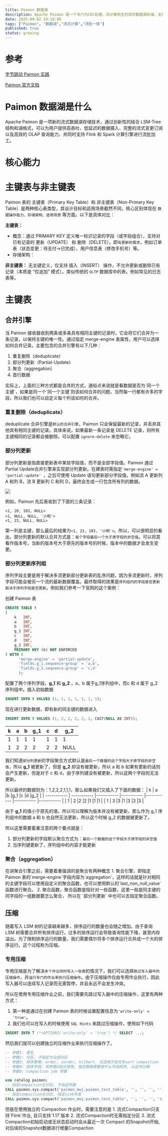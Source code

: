 ```yaml
---
title: Paimon 数据湖
description: Apache Paimon 是一个专门为CDC处理、流计算而生的实时数据湖存储，支持高速数据摄取、变化数据跟踪和高效实时分析。
date: 2025-09-02 19:18:00
tags: ["Paimon", "数据湖","流式计算","流批一体"]
published: true
status: growing
---
```

# 参考
[字节跳动 Paimon 实践](https://bytedance.larkoffice.com/docx/KXmVd2QIxo1H34xNymEc442HnZ0)

[Paimon 官方文档](https://paimon.apache.org/docs/0.8/)

# Paimon 数据湖是什么

Apache Paimon 是一项新的流式数据湖存储技术，通过创新性的结合 LSM-Tree 结构和湖格式，可以为用户提供高吞吐、低延迟的数据摄入、完整的流式变更订阅以及高效的 OLAP 查询能力，并同时支持 Flink 和 Spark 计算引擎进行流批加工。

# 核心能力


# 主键表与非主键表

Paimon 表的 主键表（Primary Key Table）和 非主键表（Non-Primary Key Table）是两种核心表类型，其设计目标和适用场景截然不同，核心区别体现在 `数据操作能力、存储架构、适用场景` 等方面。以下是具体对比：

**主键表：**
- 概念：通过 PRIMARY KEY 定义唯一标识记录的字段（或字段组合），支持对已有记录的 更新（UPDATE） 和 删除（DELETE）。即`有更新的需求`，例如订单表（状态变更：待支付→已完成）、用户信息表（修改手机号）等。
- 存储架构：

**非主键表：** 无主键定义，仅支持 插入（INSERT） 操作，不允许更新或删除已有记录（本质是 “仅追加” 模式）。类似传统的 `OLTP` 数据库中的表。例如常见的日志表等。

# 主键表
## 合并引擎
当 Paimon 接收器收到两条或多条具有相同主键的记录时，它会将它们合并为一条记录，以保持主键的唯一性。通过指定 merge-engine 表属性，用户可以选择如何合并记录。主要包含的合并引擎有以下几种：
1. 重复删除（deduplicate）
2. 部分列更新（Partial-Update）
3. 聚合（aggregation）
4. 首行数据

<Callout type="info">
实际上，上面的三种方式都是合并的方式，通俗点来说就是看数据是否为`同一个主键`，如果是同一个`同一个主键`则该如何合并的问题，当然每一行都有许多的字段，所以我们也可以自定义每个列该如何的合并。
</Callout>

### 重复删除（deduplicate）

deduplicate 合并引擎是`默认的合并引擎`，Paimon 只会保留最新的记录，并丢弃其他具有相同主键的记录。具体来说，如果最新一条记录是 DELETE 记录，则所有主键相同的记录都会被删除。可以配置 `ignore-delete` 来忽略它。

### 部分列更新
部分列更新是指直接更新表中某些字段值，而不是全部字段值。Paimon 通过Partial Update合并引擎来实现部分列更新。在建表时需指定`'merge-engine' = 'partial-update' `，之后可使用 Update 语句更新部分字段值。例如流 A 更新列 A 和列 B，流 B 更新列 C 和列 D，最终会生成一行包含所有列的数据。

![](./imgs/partial-update.png)

例如，Paimon 先后表收到了下面的三条记录：
```text
<1, 20, 183, NULL>
<1, NULL, NULL, '小明'>
<1, 23, NULL, NULL>
```
第一列是主键，那么最后的结果为`<1, 23, 183, '小明'>`。所以，可以很明显的看出，部分列更新的默认合并方式是：`每个字段最后一个大于原字段的非空值`。可以将其看作版本号，当新的版本号大于原先的版本号的时候，版本中的数据才会发生变更。

### 部分列更新序列组
序列字段主要是用于解决多流更新部分更新表的乱序问题，因为多流更新时，序列字段可能会被另一个流的最新数据覆盖。最终取得的效果是`序列组内的字段是否更新取决于序列字段是否更新`。例如我们参考一下官网的这个案例：

创建 Paimon 表
```sql
CREATE TABLE t
(
    k   INT,
    a   INT,
    b   INT,
    g_1 INT,
    c   INT,
    d   INT,
    g_2 INT,
    PRIMARY KEY (k) NOT ENFORCED
) WITH (
      'merge-engine' = 'partial-update',
      'fields.g_1.sequence-group' = 'a,b',
      'fields.g_2.sequence-group' = 'c,d'
      );
```
配置了两个序列字段，**g_1** 和 **g_2** ，a，b 属于g_1序列组中，而c 和 d 属于 g_2 序列组中。插入初始数据
```sql
INSERT INTO t VALUES (1, 1, 1, 1, 1, 1, 1);
```
现在进行更新数据，即有新的同主键的数据进入
```sql
INSERT INTO t VALUES (1, 2, 2, 2, 2, 2, CAST(NULL AS INT));
```
| k      | a |b |g_1 |c |d |g_2 |
| ----------- | ----------- |----------- |----------- |----------- |----------- |----------- |
| 1     | 1 |1 |1 |1 |1 |1 |
| 1      | 2 |2 |2 |2 |2 |NULL |

我们知道`部分列更新`的字段聚合方式默认是`最后一个数据的这个字段大于原字段的非空值`，所以 **g_1** 被更新了，但是 **g_2** 却没有被更新，所以 a 和 b 如果有更新的话则会产生更新，但是对于 c 和 d，由于序列键没有被更新，所以这两个字段则无法更新。

所以最终的数据则为：1,2,2,2,1,1,1，那么如果我们又插入了下面的数据：
| k      | a |b |g_1 |c |d |g_2 |
| ----------- | ----------- |----------- |----------- |----------- |----------- |----------- |
| 1     | 2 |2 |2 |1 |1 |1 |
| 1      | 3 |3 |1 |3 |3 |3 |

由于 **g_1** 的值小于原先的值，所以可以理解为版本并没有被更新，那么作为 g_1 序列组中的数据 a 和 b 也自然无法更新，所以这个时候 g_2 的数据被更新了。

所以这里需要着重注意的两个要点就是：
1. 部分列更新的字段默认聚合方式为：`最后一个数据的这个字段大于原字段的非空值`
2. 当序列键更新了，序列组中的内容才能更新

### 聚合（aggregation）

<Callout type="warning">
在讲聚合引擎之前，需要着重强调的是聚合有两种概念
1. 聚合引擎，即指定 Paimon 表的`merge-engine`字段内容为`aggregation`，这样的话就是针对相同的主键字段可以使用自定义的聚合函数，也可以使用默认的`last_non_null_value`函数进行聚合。
2. 聚合函数，聚合函数是指针对一些函数，这里一般是同主键的同字段的一组数据要怎么聚合， 所以在 `部分列更新` 中也可以去指定聚合函数。
</Callout>


## 压缩
随着写入 LSM 树的记录越来越多，排序运行的数量也会随之增加。由于查询 LSM 树需要合并所有排序运行，过多的排序运行会导致查询性能下降，甚至内存溢出。为了限制排序运行的数量，我们需要偶尔将多个排序运行合并成一个大的排序运行。这个过程称为压缩。

### 专用压缩
专用压缩是为了解决`多个作业同时写入一张表`的情况下，我们可以选择`跳过写入器中的压缩操作`，并`运行专门的作业来执行压缩操作`。由于压缩操作仅由专用作业执行，因此写入器可以连续写入记录而无需暂停，并且永远不会发生冲突。

所以在使用专用压缩作业之前，我们需要先跳过写入器中的压缩操作，这里有两种方式：
1. 第一种是通过在创建 Paimon 表的时候设置配置信息为`'write-only' = 'true'`。
2. 我们也可以在写入的时候使用 `SQL Hints` 来跳过压缩操作，使用如下代码
```sql
INSERT INTO T /*+OPTIONS('write-only' = 'true') */ SELECT ...;
```
然后我们就可以创建独立的压缩作业来执行压缩操作了。
```sql
-- 参数1: 表名
-- 参数2: 分区, 不指定为全部分区
-- 参数3: 排序策略: order, zorder, hilbert. 仅适用于批任务sort compaction
-- 参数4: 排序字段: 和参数3配合使用, 指定数据需要按什么字段排序, 以逗号分隔
-- 参数5: compaction job 参数

use catalog paimon;
-- 指定compaction全分区, 不指定参数
CALL paimon.sys.compact('paimon_mwj.paimon_test_table', '', '', '', '');
-- 指定compaction全分区, 指定sink并发
CALL paimon.sys.compact('paimon_mwj.paimon_test_table', '', '', '', 'sink.parallelism=6,k1=v2');
```
<Callout type="warning">
但是在使用独立的 Compaction 作业时，需要注意的是
1. 流式Compaction只支持`Flink`作业, 且只支持`1.17`版本
2. 流式Compaction时无需指定分区
3. 流式Compaction初始启动或无状态启动时会从最近一次 Compact 的Snapshot开始, 对后续的Snapshot数据进行增量Compaction
</Callout>
